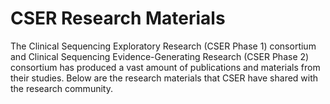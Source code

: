
<BreadcrumbsCSER lastCrumb="Research Materials" />

# CSER Research Materials

The Clinical Sequencing Exploratory Research (CSER Phase 1) consortium and
Clinical Sequencing Evidence-Generating Research (CSER Phase 2) consortium has
produced a vast amount of publications and materials from their studies. Below
are the research materials that CSER have shared with the research community.

<ResearchMaterials />
